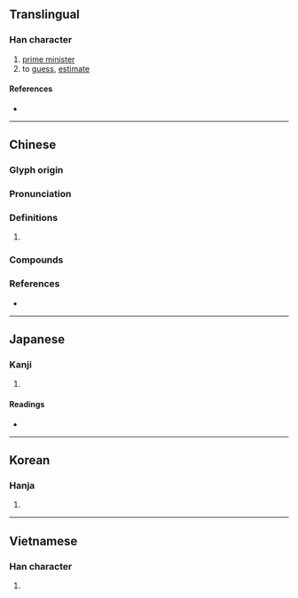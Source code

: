 {{character info/new}}
==Translingual==

===Han character===
{{Han char|rn=64|rad=手|as=09|sn=12|four=52034|canj=QNOK|ids=⿰扌癸}}

# [[prime minister]]
# to [[guess]], [[estimate]]

====References====
* {{Han ref|kx=0441.040|dkj=12326|dj=0791.290|hdz=31926.080|uh=63C6|ud=25542|bh=B47D|bd=46205}}

----

==Chinese==
{{zh-forms}}

===Glyph origin===
{{Han etym}}

===Pronunciation===
{{zh-pron
|m=kuí
|c=kwai4,kwai5
|mc=y
|oc=y
|cat=
}}

===Definitions===
{{zh-hanzi}}

# {{rfdef|zh}}

===Compounds===
{{zh-der|揆一|揆度|揆情度理|道揆|閣揆|一揆|百揆|揆席|端揆}}

===References===
* {{R:yue:mfccd}}

----

==Japanese==

===Kanji===
{{ja-kanji|grade=|rs=手09}}

# {{defn|lang=ja|sort=手09}}

====Readings====
* {{ja-readings|on=[[き]] (ki)|kun=[[はかる]] (hakaru), [[はかりごと]] (hakarigoto)}}

----

==Korean==

===Hanja===
{{ko-hanja|hangeul=규|eumhun=|rv=gyu|mr=kyu|y=kyu}}

# {{defn|lang=ko|sort=手09}}

----

==Vietnamese==

===Han character===
{{vi-hantu|rs=手09|quẫy}}

# {{defn|lang=vi|sort=手09}}